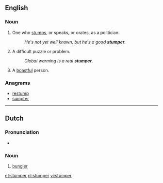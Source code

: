 ==English==

===Noun===
{{en-noun}}

# One who [[stumps]], or speaks, or orates, as a politician.
#: ''He's not yet well known, but he's a good '''stumper'''.''
# A difficult puzzle or problem.
#: ''Global warming is a real '''stumper'''.''
# {{context|archaic|slang|lang=en}} A [[boastful]] person.

{{Webster 1913}}

===Anagrams===
* [[restump#English|restump]]
* [[sumpter#English|sumpter]]

----

==Dutch==
===Pronunciation===
* {{audio|Nl-stumper.ogg|Audio|lang=nl}}
{{hyphenation|stum|per|lang=nl}}
===Noun===
{{nl-noun|m|-s|stumpertje}}

# [[bungler]]

[[et:stumper]]
[[nl:stumper]]
[[vi:stumper]]